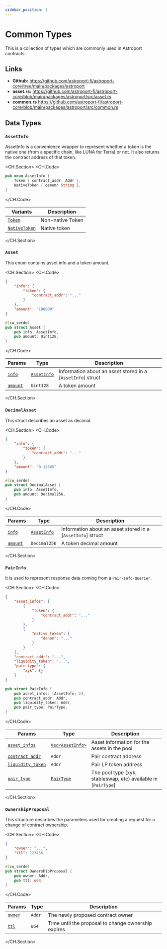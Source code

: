```yaml
---
sidebar_position: 1
---
```


# Common Types

This is a collection of types which are commonly used in Astroport contracts.

## Links 

- **Github:** https://github.com/astroport-fi/astroport-core/tree/main/packages/astroport
- **asset.rs:** https://github.com/astroport-fi/astroport-core/blob/main/packages/astroport/src/asset.rs
- **common.rs** https://github.com/astroport-fi/astroport-core/blob/main/packages/astroport/src/common.rs

## Data Types


### `AssetInfo`

AssetInfo is a convenience wrapper to represent whether a token is the native one (from a specific chain, like LUNA for Terra) or not. It also returns the contract address of that token.

<CH.Section>
<CH.Code>

```rust asset.rs
pub enum AssetInfo {
    Token { contract_addr: Addr },
    NativeToken { denom: String },
}
```

</CH.Code>

| **Variants**      | **Description** |
| ----------- | ----------- |
| [`Token`](focus://asset.rs#2)    | Non-native Token        |
| [`NativeToken`](focus://asset.rs#3)      | Native token       |

</CH.Section>

### `Asset`

This enum contains asset info and a token amount.

<CH.Section>
<CH.Code>


```json json 
{
    "info": {
        "token": {
            "contract_addr": "..."
        }
    }, 
    "amount": "100000"
}
```

```rust asset.rs
#[cw_serde]
pub struct Asset {
    pub info: AssetInfo,
    pub amount: Uint128,
}
```

</CH.Code>

| **Params**      | **Type** | **Description** |
| ----------- | ----------- | ----------- |
| [`info`](focus://json#2:6)   | [`AssetInfo`](#assetinfo)        | Information about an asset stored in a [`AssetInfo`] struct      |
| [`amount`](focus://json#7)   | `Uint128`        | A token amount     |


</CH.Section>

### `DecimalAsset`

This struct describes an asset as decimal.

<CH.Section>
<CH.Code>

```json json
{
    "info": {
        "token": {
            "contract_addr": "..."
        }
    }, 
    "amount": "0.12345"
}
```

```rust asset.rs
#[cw_serde]
pub struct DecimalAsset {
    pub info: AssetInfo,
    pub amount: Decimal256,
}
```

</CH.Code>

| **Params**      | **Type** | **Description** |
| ----------- | ----------- | ----------- |
| [`info`](focus://json#2:6)   | [`AssetInfo`](#assetinfo)        | Information about an asset stored in a [`AssetInfo`] struct      |
| [`amount`](focus://json#7)   | `Decimal256`        | A token decimal amount     |

</CH.Section>

### `PairInfo`

It is used to represent response data coming from a `Pair-Info-Querier`.

<CH.Section>
<CH.Code>

```json json
{
    "asset_infos": [
        {
            "token": {
                "contract_addr": "..."
            }
        }, 
        {
            "native_token": {
                "denom": "..."
            }
        }
    ], 
    "contract_addr": "...", 
    "liquidity_token": "...", 
    "pair_type": {
        "xyk": {}
    }
}
```

```rust asset.rs
pub struct PairInfo {
    pub asset_infos: [AssetInfo; 2],
    pub contract_addr: Addr,
    pub liquidity_token: Addr,
    pub pair_type: PairType,
}
```

</CH.Code>

| **Params**      | **Type** | **Description** |
| ----------- | ----------- | ----------- |
| [`asset_infos`](focus://json#2:13)   | [`Vec<AssetInfo>`](#assetinfo)        | Asset information for the assets in the pool        |
| [`contract_addr`](focus://json#14)      | `Addr`       | Pair contract address       |
| [`liquidity_token`](focus://json#15)   | `Addr`        | Pair LP token address        |
| [`pair_type`](focus://json#16:18)   | [`PairType`](./factory#pairtype)        | The pool type (xyk, stableswap, etc) available in [`PairType`]      |

</CH.Section>


### `OwnershipProposal`

This structure describes the parameters used for creating a request for a change of contract ownership.

<CH.Section>
<CH.Code>

```json json
{
    "owner": "...", 
    "ttl": 123456
}
```

```rust common.rs
#[cw_serde]
pub struct OwnershipProposal {
    pub owner: Addr,
    pub ttl: u64,
}
```

</CH.Code>

| **Params**      | **Type** | **Description** |
| ----------- | ----------- | ----------- |
| [`owner`](focus://json#2)   | `Addr`        | The newly proposed contract owner        |
| [`ttl`](focus://json#3)   | `u64`        | Time until the proposal to change ownership expires      |

</CH.Section>
